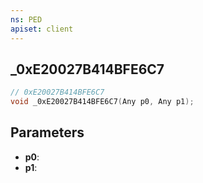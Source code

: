 ```yaml
---
ns: PED
apiset: client
---
```

## _0xE20027B414BFE6C7

```c
// 0xE20027B414BFE6C7
void _0xE20027B414BFE6C7(Any p0, Any p1);
```


## Parameters
* **p0**:
* **p1**: